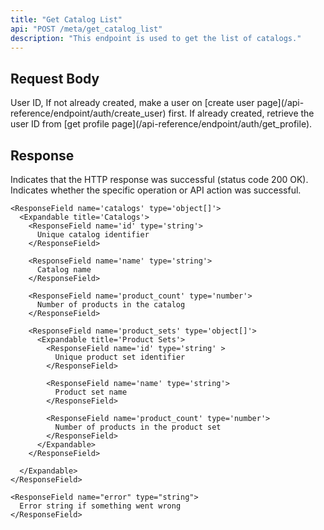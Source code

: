 ```yaml
---
title: "Get Catalog List"
api: "POST /meta/get_catalog_list"
description: "This endpoint is used to get the list of catalogs."
---
```


## Request Body

<ParamField body='userId' type='string' required>
  User ID, If not already created, make a user on [create user
  page](/api-reference/endpoint/auth/create_user) first. If already created,
  retrieve the user ID from [get profile
  page](/api-reference/endpoint/auth/get_profile).
</ParamField>

## Response

<ResponseField name='success' type='boolean'>
  Indicates that the HTTP response was successful (status code 200 OK).
</ResponseField>

<ResponseField name='results' type='object' >
  <Expandable title='Results Object'>
    <ResponseField name='success' type='boolean' >
      Indicates whether the specific operation or API action was successful.
    </ResponseField>

    <ResponseField name='catalogs' type='object[]'>
      <Expandable title='Catalogs'>
        <ResponseField name='id' type='string'>
          Unique catalog identifier
        </ResponseField>

        <ResponseField name='name' type='string'>
          Catalog name
        </ResponseField>

        <ResponseField name='product_count' type='number'>
          Number of products in the catalog
        </ResponseField>

        <ResponseField name='product_sets' type='object[]'>
          <Expandable title='Product Sets'>
            <ResponseField name='id' type='string' >
              Unique product set identifier
            </ResponseField>

            <ResponseField name='name' type='string'>
              Product set name
            </ResponseField>

            <ResponseField name='product_count' type='number'>
              Number of products in the product set
            </ResponseField>
          </Expandable>
        </ResponseField>

      </Expandable>
    </ResponseField>

    <ResponseField name="error" type="string">
      Error string if something went wrong
    </ResponseField>

  </Expandable>
</ResponseField>
